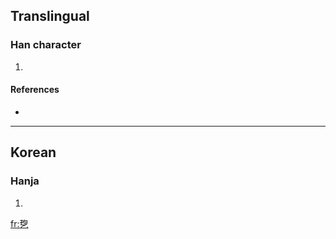 ==Translingual==

===Han character===
{{Han char|rn=5|rad=乙|as=08|sn=9|four=|canj=手口弓 (QRN)}}

# {{defn|Han}}

====References====
* {{Han ref|kx=0084.241|dkj=|dj=|hdz=|uh=341D|ud=13341|bh=|bd=}}

----

==Korean==

===Hanja===
{{ko-hanja|hangeul=굴|rv=gul|mr=kul|y=kwul}}

# {{defn|Korean}}

[[fr:㐝]]